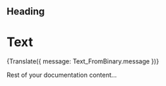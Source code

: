 ## Heading


# Text 
{Translate({ message: Text_FromBinary.message })}

Rest of your documentation content...

